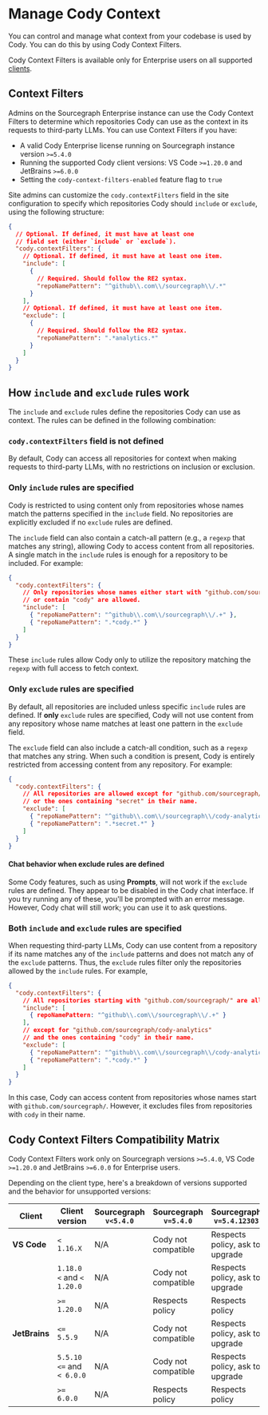 # Manage Cody Context

<p className="subtitle">You can control and manage what context from your codebase is used by Cody. You can do this by using Cody Context Filters.</p>

<Callout type="note">Cody Context Filters is available only for Enterprise users on all supported [clients](/cody/clients).</Callout>

## Context Filters

Admins on the Sourcegraph Enterprise instance can use the Cody Context Filters to determine which repositories Cody can use as the context in its requests to third-party LLMs. You can use Context Filters if you have:

- A valid Cody Enterprise license running on Sourcegraph instance version `>=5.4.0`
- Running the supported Cody client versions: VS Code `>=1.20.0` and JetBrains `>=6.0.0`
- Setting the `cody-context-filters-enabled` feature flag to `true`

Site admins can customize the `cody.contextFilters` field in the site configuration to specify which repositories Cody should `include` or `exclude`, using the following structure:

```json
{
  // Optional. If defined, it must have at least one
  // field set (either `include` or `exclude`).
  "cody.contextFilters": {
    // Optional. If defined, it must have at least one item.
    "include": [
      {
        // Required. Should follow the RE2 syntax.
        "repoNamePattern": "^github\\.com\\/sourcegraph\\/.*"
      }
    ],
    // Optional. If defined, it must have at least one item.
    "exclude": [
      {
        // Required. Should follow the RE2 syntax.
        "repoNamePattern": ".*analytics.*"
      }
    ]
  }
}

```

## How `include` and `exclude` rules work

The `include` and `exclude` rules define the repositories Cody can use as context. The rules can be defined in the following combination:

### `cody.contextFilters` field is not defined

By default, Cody can access all repositories for context when making requests to third-party LLMs, with no restrictions on inclusion or exclusion.

### Only `include` rules are specified

Cody is restricted to using content only from repositories whose names match the patterns specified in the `include` field. No repositories are explicitly excluded if no `exclude` rules are defined.

The `include` field can also contain a catch-all pattern (e.g., a `regexp` that matches any string), allowing Cody to access content from all repositories. A single match in the `include` rules is enough for a repository to be included. For example:

```json
{
  "cody.contextFilters": {
    // Only repositories whose names either start with "github.com/sourcegraph/"
    // or contain "cody" are allowed.
    "include": [
      { "repoNamePattern": "^github\\.com\\/sourcegraph\\/.+" },
      { "repoNamePattern": ".*cody.*" }
    ]
  }
}

```

These `include` rules allow Cody only to utilize the repository matching the `regexp` with full access to fetch context.

### Only `exclude` rules are specified

By default, all repositories are included unless specific `include` rules are defined. If **only** `exclude` rules are specified, Cody will not use content from any repository whose name matches at least one pattern in the `exclude` field.

The `exclude` field can also include a catch-all condition, such as a `regexp` that matches any string. When such a condition is present, Cody is entirely restricted from accessing content from any repository. For example:

```json
{
  "cody.contextFilters": {
    // All repositories are allowed except for "github.com/sourcegraph/cody-analytics"
    // or the ones containing "secret" in their name.
    "exclude": [
      { "repoNamePattern": "^github\\.com\\/sourcegraph\\/cody-analytics$" },
      { "repoNamePattern": ".*secret.*" }
    ]
  }
}

```

#### Chat behavior when exclude rules are defined

Some Cody features, such as using **Prompts**, will not work if the `exclude` rules are defined. They appear to be disabled in the Cody chat interface. If you try running any of these, you'll be prompted with an error message. However, Cody chat will still work; you can use it to ask questions.

### Both `include` and `exclude` rules are specified

When requesting third-party LLMs, Cody can use content from a repository if its name matches any of the `include` patterns and does not match any of the `exclude` patterns. Thus, the `exclude` rules filter only the repositories allowed by the `include` rules. For example,

```json
{
  "cody.contextFilters": {
    // All repositories starting with "github.com/sourcegraph/" are allowed
    "include": [
      { repoNamePattern: "^github\\.com\\/sourcegraph\\/.+" }
    ],
    // except for "github.com/sourcegraph/cody-analytics"
    // and the ones containing "cody" in their name.
    "exclude": [
      { "repoNamePattern": "^github\\.com\\/sourcegraph\\/cody-analytics$" },
      { "repoNamePattern": ".*cody.*" }
    ]
  }
}

```

In this case, Cody can access content from repositories whose names start with `github.com/sourcegraph/`. However, it excludes files from repositories with `cody` in their name.

## Cody Context Filters Compatibility Matrix

<Callout type="info"> Cody Context Filters work only on Sourcegraph versions `>=5.4.0`, VS Code `>=1.20.0` and JetBrains `>=6.0.0` for Enterprise users.</Callout>

Depending on the client type, here's a breakdown of versions supported and the behavior for unsupported versions:

|  **Client**   |      Client version       | Sourcegraph `v<5.4.0` | Sourcegraph `v=5.4.0` |    Sourcegraph `v=5.4.12303`    | Sourcegraph `v>=5.4.0` |
| ------------- | ------------------------- | --------------------- | --------------------- | ------------------------------- | ---------------------- |
| **VS Code**   | `< 1.16.X`                | N/A                   | Cody not compatible   | Respects policy, ask to upgrade | Not affected           |
|               | `1.18.0 <` and `< 1.20.0` | N/A                   | Cody not compatible   | Respects policy, ask to upgrade | Not affected           |
|               | `>= 1.20.0`               | N/A                   | Respects policy       | Respects policy                 | Not affected           |
| **JetBrains** | `<= 5.5.9`                | N/A                   | Cody not compatible   | Respects policy, ask to upgrade | Not affected           |
|               | `5.5.10 <=` and `< 6.0.0` | N/A                   | Cody not compatible   | Respects policy, ask to upgrade | Not affected           |
|               | `>= 6.0.0`                | N/A                   | Respects policy       | Respects policy                 | Not affected           |
